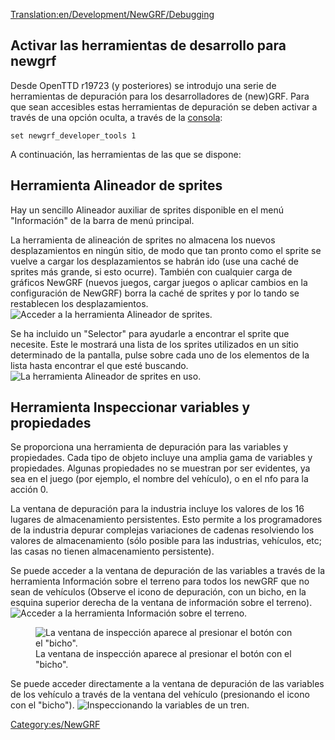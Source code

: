 [[Translation:en/Development/NewGRF/Debugging]]
{{es/Tabla de contenido}}

{{es/Disponibilidad|1.1}}

== Activar las herramientas de desarrollo para newgrf ==
Desde OpenTTD r19723 (y posteriores) se introdujo una serie de herramientas de depuración para los desarrolladores de (new)GRF. Para que sean accesibles estas herramientas de depuración se deben activar a través de una opción oculta, a través de la [[es/Manual/Consola|consola]]:
<pre>
set newgrf_developer_tools 1
</pre>

A continuación, las herramientas de las que se dispone:

==Herramienta Alineador de sprites==
Hay un sencillo Alineador auxiliar de sprites disponible en el menú "Información" de la barra de menú principal.

La herramienta de alineación de sprites no almacena los nuevos desplazamientos en ningún sitio, de modo que tan pronto como el sprite se vuelve a cargar los desplazamientos se habrán ido (use una caché de sprites más grande, si esto ocurre). También con cualquier carga de gráficos NewGRF (nuevos juegos, cargar juegos o aplicar cambios en la configuración de NewGRF) borra la caché de sprites y por lo tando se restablecen los desplazamientos.
[[File:es/Development/NewGRF/Sprite aligner 1.png|frame|none|Acceder a la herramienta Alineador de sprites.]]

Se ha incluido un "Selector" para ayudarle a encontrar el sprite que necesite. Este le mostrará una lista de los sprites utilizados en un sitio determinado de la pantalla, pulse sobre cada uno de los elementos de la lista hasta encontrar el que esté buscando.
[[File:es/Development/NewGRF/Sprite aligner 2.png|frame|none|La herramienta Alineador de sprites en uso.]]

== Herramienta Inspeccionar variables y propiedades ==
Se proporciona una herramienta de depuración para las variables y propiedades. Cada tipo de objeto incluye una amplia gama de variables y propiedades. Algunas propiedades no se muestran por ser evidentes, ya sea en el juego (por ejemplo, el nombre del vehículo), o en el nfo para la acción 0.

La ventana de depuración para la industria incluye los valores de los 16 lugares de almacenamiento persistentes. Esto permite a los programadores de la industria depurar complejas variaciones de cadenas resolviendo los valores de almacenamiento (sólo posible para las industrias, vehículos, etc; las casas no tienen almacenamiento persistente).

Se puede acceder a la ventana de depuración de las variables a través de la herramienta Información sobre el terreno para todos los newGRF que no sean de vehículos (Observe el icono de depuración, con un bicho, en la esquina superior derecha de la ventana de información sobre el terreno).
[[File:es/Development/NewGRF/Variable debug1.png|frame|none|Acceder a la herramienta Información sobre el terreno.]]

[[File:es/Development/NewGRF/Variable debug2.png|frame|none|La ventana de inspección aparece al presionar el botón con el "bicho".]]

Se puede acceder directamente a la ventana de depuración de las variables de los vehículo a través de la ventana del vehículo (presionando el icono con el "bicho").
[[File:es/Development/NewGRF/Vehicle debug.png|frame|none|Inspeccionando la variables de un tren.]]

[[Category:es/NewGRF]]